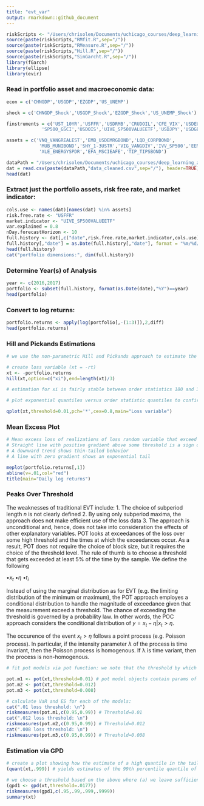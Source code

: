 ```yaml
---
title: "evt_var"
output: rmarkdown::github_document
---
```


```r
riskScripts <- "/Users/chrisolen/Documents/uchicago_courses/deep_learning_and_image_recognition/finance/fin-portfolio-mvo/risk_scripts"
source(paste(riskScripts,"RMfit.R",sep="/"))
source(paste(riskScripts,"RMeasure.R",sep="/"))
source(paste(riskScripts,"Hill.R",sep="/"))
source(paste(riskScripts,"SimGarcht.R",sep="/"))
library(fGarch)
library(ellipse)
library(evir) 

```

### Read in portfolio asset and macroeconomic data:
```r
econ = c('CHNGDP','USGDP','EZGDP','US_UNEMP')

shock = c('CHNGDP_Shock','USGDP_Shock','EZGDP_Shock','US_UNEMP_Shock')

finstruments = c('UST_10YR','USFFR','USDRMB','CRUDOIL','CFE_VIX','USDEUR','UST_2YR',
             'SP500_GSCI','USDOIS','UIVE_SP500VALUEETF','USDJPY','USDGBP')

assets = c('VNQ_VANGREALEST','EMB_USDEMRGBOND','LQD_CORPBOND',
            'MUB_MUNIBOND','SHY_1-3USTR','VIG_VANGDIV','IVV_SP500','EEM_MSCIEMERGING',
            'XLE_ENERGYSPDR','EFA_MSCIEAFE','TIP_TIPSBOND')

dataPath = "/Users/chrisolen/Documents/uchicago_courses/deep_learning_and_image_recognition/finance/fin-portfolio-mvo/data"
dat = read.csv(paste(dataPath,"data_cleaned.csv",sep="/"), header=TRUE)
head(dat)

```

### Extract just the portfolio assets, risk free rate, and market indicator:
```r
cols.use <- names(dat)[names(dat) %in% assets]
risk.free.rate <- "USFFR"
market.indicator <- "UIVE_SP500VALUEETF"
var.explained = 0.8
nDay.forecastHorizon <- 10
full.history <- dat[,c("date",risk.free.rate,market.indicator,cols.use)]
full.history[,"date"] = as.Date(full.history[,"date"], format = "%m/%d/%Y")
head(full.history)
cat("portfolio dimensions:", dim(full.history))

```

### Determine Year(s) of Analysis
```r
year <- c(2016,2017)
portfolio <- subset(full.history, format(as.Date(date),"%Y")==year)
head(portfolio)
```

### Convert to log returns:
```r
portfolio.returns <- apply(log(portfolio[,-(1:3)]),2,diff)
head(portfolio.returns)
```

### Hill and Pickands Estimations
```r
# we use the non-parametric Hill and Pickands approach to estimate the value of shape parameter of Frechet distribution, ξ. for a generalized Pareto analysis of heavy-tailed data using the gpd function (below), it helps to plot the Hill estimates for xi. 

# create loss variable (xt = -rt)
xt <- -portfolio.returns
hill(xt,option=c("xi"),end=length(xt)/3)

# estimation for xi is fairly stable between order statistics 180 and 366. We note that the xi is significantly different from zero, indicating a Frechet distribution. 

```


```r
# plot exponential quantiles versus order statistic quantiles to confirm the necessity of the shape parameter xi. we note that an exponential distribution has a fatter tail than a GPD with shape param xi. 

qplot(xt,threshold=0.01,pch='*',cex=0.8,main="Loss variable")
```

### Mean Excess Plot
```r
# Mean excess loss of realizations of loss random variable that exceed a certain threshold of loss
# Straight line with positive gradient above some threshold is a sign of Pareto behavior in the tail
# A downward trend shows thin-tailed behavior
# A line with zero gradient shows an exponential tail

meplot(portfolio.returns[,1])
abline(v=.01,col="red") 
title(main="Daily log returns")
```

### Peaks Over Threshold

The weaknesses of traditional EVT include:
1. The choice of subperiod length $n$ is not clearly defined
2. By using only subperiod maxima, the approach does not make efficient use of the loss data 
3. The approach is unconditional and, hence, does not take into consideration the effects of other explanatory variables. 
POT looks at exceedances of the loss over some high threshold and the times at which the exceedances occur. As a result, POT does not require the choice of block size, but it requires the choice of the threshold level. The rule of thumb is to choose a threshold that gets exceeded at least 5% of the time by the sample. We define the following

•$x_{t}$
•$η$
•$t_{i}$

Instead of using the marginal distribution as for EVT (e.g. the limiting distribution of the minimum or maximum), the POT approach employes a conditional distribution to handle the magnitude of exceedance given that the measurement exceed a threshold. The chance of exceeding the threshold is governed by a probability law. In other words, the POC approach considers the conditional distribution of $y=x_{t}-η|x_{t}>η$. 

The occurence of the event $x_{t}>η$ follows a point process (e.g. Poisson process). In particular, if the intensity parameter $λ$ of the process is time invariant, then the Poisson process is homogenous. If λ is time variant, then the process is non-homogenous. 
```r
# fit pot models via pot function: we note that the threshold by which the mean excess plot begins to tick up is typically a good threshold with which to fit pot

pot.m1 <- pot(xt,threshold=0.01) # pot model objects contain params of GPD, etc.
pot.m2 <- pot(xt,threshold=0.012) 
pot.m3 <- pot(xt,threshold=0.008)

# calculate VaR and ES for each of the models:
cat(".01 loss threshold: \n")
riskmeasures(pot.m1,c(0.95,0.99)) # Threshold=0.01
cat(".012 loss threshold: \n") 
riskmeasures(pot.m2,c(0.95,0.99)) # Threshold=0.012
cat(".008 loss threshold: \n")
riskmeasures(pot.m3,c(0.95,0.99)) # Threshold=0.008
```

### Estimation via GPD
```r
# create a plot showing how the estimate of a high quantile in the tail of a dataset based on the GPD approximation varies with threshold or number of extremes
(quant(xt,.999)) # yields estimates of the 99th percentile quantile of GPD-distributed dataset
```

```r
# we choose a threshold based on the above where (a) we leave sufficient exceedances for estimation and (b) the quantile estimation remains fairly stabler
(gpd1 <- gpd(xt,threshold=.0177))
riskmeasures(gpd1,c(.95,.99,.999,.9999))
summary(xt)
```


